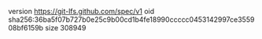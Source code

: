 version https://git-lfs.github.com/spec/v1
oid sha256:36ba5f07b727b0e25c9b00cd1b4fe18990ccccc0453142997ce355908bf6159b
size 308949
